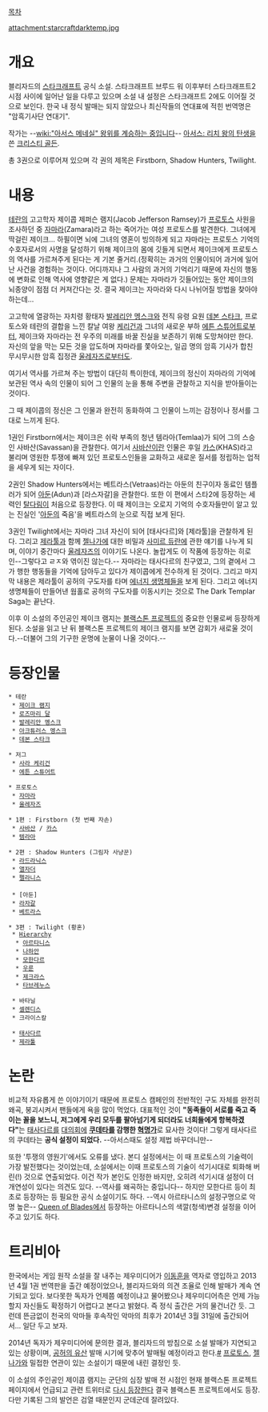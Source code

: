 [[목차]]

attachment:starcraftdarktemp.jpg

= 개요 =
블리자드의 [[스타크래프트]] 공식 소설. 스타크래프트 브루드 워 이후부터 스타크래프트2 시점 사이에 일어난 일을 다루고 있으며 소설 내 설정은 스타크래프트 2에도 이어질 것으로 보인다. 한국 내 정식 발매는 되지 않았으나 최신작들의 연대표에 적힌 번역명은 "암흑기사단 연대기".

작가는 --[[wiki:"아서스 메네실" 왕위를 계승하는 중입니다]]-- [[아서스: 리치 왕의 탄생]]을 쓴 [[크리스티 골든]].

총 3권으로 이루어져 있으며 각 권의 제목은 Firstborn, Shadow Hunters, Twilight.

= 내용 =
[[테란]]의 고고학자 제이콥 제퍼슨 램지(Jacob Jefferson Ramsey)가 [[프로토스]] 사원을 조사하던 중 [[자마라]](Zamara)라고 하는 죽어가는 여성 프로토스를 발견한다. 그녀에게 딱걸린 제이크... 하필이면 뇌에 그녀의 영혼이 빙의하게 되고 자마라는 프로토스 기억의 수호자로서의 사명을 달성하기 위해 제이크의 몸에 깃들게 되면서 제이크에게 프로토스의 역사를 가르쳐주게 된다는 게 기본 줄거리.(정확히는 과거의 인물이되어 과거에 일어난 사건을 경험하는 것이다. 어디까지나 그 사람의 과거의 기억리기 때문에  자신의 행동에 변화로 인해 역사에 영향같은 게 없다.) 문제는 자마라가 깃들어있는 동안 제이크의 뇌종양이 점점 더 커져간다는 것. 결국 제이크는 자마라와 다시 나뉘어질 방법을 찾아야하는데...

고고학에 열광하는 자치령 황태자 [[발레리안 멩스크]]와 전직 유령 요원 [[데본 스타크]], 프로토스와 테란의 결합을 느낀 칼날 여왕 [[케리건]]과 그녀의 새로운 부하 [[에튼 스튜어트]]로부터, 제이크와 자마라는 전 우주의 미래를 바꿀 진실을 보존하기 위해 도망쳐야만 한다. 자신의 앞을 막는 모든 것을 압도하며 자마라를 쫓아오는, 일곱 명의 암흑 기사가 합친 무시무시한 암흑 집정관 [[울레자즈]]로부터도.

여기서 역사를 가르쳐 주는 방법이 대단히 특이한데, 제이크의 정신이 자마라의 기억에 보관된 역사 속의 인물이 되어 그 인물의 눈을 통해 주변을 관찰하고 지식을 받아들이는 것이다.

그 때 제이콥의 정신은 그 인물과 완전히 동화하여 그 인물이 느끼는 감정이나 정서를 그대로 느끼게 된다.

1권인 Firstborn에서는 제이크은 쉬락 부족의 청년 템라아(Temlaa)가 되어 그의 스승인 사바산(Savassan)을 관찰한다. 여기서 [[사바산]]이란 인물은 후일 [[카스]](KHAS)라고 불리며 영원한 투쟁에 빠져 있던 프로토스인들을 교화하고 새로운 질서를 정립하는 업적을 세우게 되는 자이다.

2권인 Shadow Hunters에서는 베트라스(Vetraas)라는 아둔의 친구이자 동료인 템플러가 되어 [[아둔]](Adun)과 [라스자갈]을 관찰한다. 또한 이 편에서 스타2에 등장하는 세력인 [[탈다림]]이 처음으로 등장한다.  이 때 제이크는 오로지 기억의 수호자들만이 알고 있는 진실인 '[[아둔]]의 죽음'을 베트라스의 눈으로 직접 보게 된다.

3권인 Twilight에서는 자마라 그녀 자신이 되어 [태사다르]와 [제라툴]을 관찰하게 된다. 그리고 [[제라툴]]과 함께 [[젤나가]]에 대한 비밀과 [[사미르 듀란]]에 관한 얘기를 나누게 되며, 이야기 중간마다 [[울레자즈]]의 이야기도 나온다. 놀랍게도 이 작품에 등장하는 히로인--그렇다고 ㄹㅈ와 엮이진 않는다.-- 자마라는 태사다르의 친구였고, 그의 곁에서 그가 행한 행동들을 기억에 담아두고 있다가 제이콥에게 전수하게 된 것이다.
그리고 마지막 내용은 제라툴이 공허의 구도자를 타며 [[에너지 생명체]]들을 보게 된다. 그리고 에너지 생명체들이 만들어낸 웜홀로 공허의 구도자를 이동시키는 것으로 The Dark Templar Saga는 끝난다.

이후 이 소설의 주인공인 제이크 램지는 [[블랙스톤 프로젝트]]의 중요한 인물로써 등장하게 된다. 소설을 읽고 난 뒤 블랙스톤 프로젝트의 제이크 램지를 보면 감회가 새로울 것이다.--더불어 그의 기구한 운명에 눈물이 나올 것이다.--

= 등장인물 =
 * 테란
  * [[제이크 램지]]
  * [[로즈마리 달]]
  * [[발레리안 멩스크]]
  * [[아크튜러스 멩스크]]
  * [[데본 스타크]]

 * 저그
  * [[사라 케리건]]
  * [[에튼 스튜어트]]

 * 프로토스
  * [[자마라]]
  * [[울레자즈]]

 * 1편 : Firstborn (첫 번째 자손)
  * [[사바산]] / [[카스]]
  * [[템라아]]

 * 2편 : Shadow Hunters (그림자 사냥꾼)  
  * [[라드라닉스]]
  * [[앨자더]]
  * [[펠라니스]]
 
  * [아둔]
  * [[라자갈]]
  * [[베트라스]]

 * 3편 : Twilight (황혼)
  * [[Hierarchy]]
   * [[아르타니스]]
   * [[나하안]]
   * [[모한다르]]
   * [[우룬]]
   * [[제크라스]]
   * [[타브레누스]]

  * 바타닐
  * [[셀렌디스]]
  * 크라이스칼

  * [[태사다르]]
  * [[제라툴]]

= 논란 =
비교적 자유롭게 쓴 이야기이기 때문에 프로토스 캠페인의 전반적인 구도 자체를 완전히 왜곡, 붕괴시켜서 팬들에게 욕을 많이 먹었다. 대표적인 것이 '''"동족들이 서로를 죽고 죽이는 꼴을 보느니, 저그에게 우리 모두를 팔아넘기게 되더라도 너희들에게 항복하겠다"'''는 [[태사다르]]를 [[대의회]]에 '''[[쿠데타]]를 감행한 [[혁명가]]'''로 묘사한 것이다! 그렇게 태사다르의 쿠데타는 '''공식 설정이 되었다.''' --아서스때도 설정 제법 바꾸더니만-- 

또한 '투쟁의 영원기'에서도 오류를 냈다. 본디 설정에서는 이 때 프로토스의 기술력이 가장 발전했다는 것이었는데, 소설에서는 이때 프로토스의 기술이 석기시대로 퇴화해 버린(!) 것으로 연출되었다. 이건 작가 본인도 인정한 바지만, 오히려 석기시대 설정이 더 개연성이 있다는 의견도 있다. --역사를 왜곡하는 중입니다-- 하지만 모한다르 등이 최초로 등장하는 등 필요한 공식 소설이기도 하다. --역시 아르타니스의 설정구명으로 악명 높은-- [[Queen of Blades]]에서 등장하는 아르타니스의 색깔(청색)변경 설정을 이어주고 있기도 하다. 

= 트리비아 =

한국에서는 게임 원작 소설을 잘 내주는 제우미디어가 [[이동훈]]을 역자로 영입하고 2013년 4월 1권 번역판을 출간 예정이었으나, 블리자드와의 의견 조율로 인해 발매가 계속 연기되고 있다. 보다못한 독자가 언제쯤 예정이냐고 물어봤으나 제우미디어측은 언제 가능할지 자신들도 확정하기 어렵다고 본다고 밝혔다. 즉 정식 출간은 거의 물건너간 듯. 그런데 뜬금없이 천국의 악마들 후속작인 악마의 최후가 2014년 3월 31일에 출간되어서... 일단 두고 보자. 

2014년 독자가 제우미디어에 문의한 결과, 블리자드의 방침으로 소설 발매가 지연되고 있는 상황이며, [[공허의 유산]] 발매 시기에 맞추어 발매될 예정이라고 한다.[http://www.playxp.com/sc2/storyqna/view.php?article_id=4833564&page=9 #] [[프로토스]], [[젤나가]]와 밀접한 연관이 있는 소설이기 때문에 내린 결정인 듯.

이 소설의 주인공인 제이콥 램지는 군단의 심장 발매 전 시점인 현재 블랙스톤 프로젝트 페이지에서 언급되고 관련 트위터로 [https://twitter.com/JakeJRamsey 다시 등장한다] 결국 블랙스톤 프로젝트에서도 등장. 다만 기록된 그의 발언은 검열 때문인지 군데군데 잘려있다.

